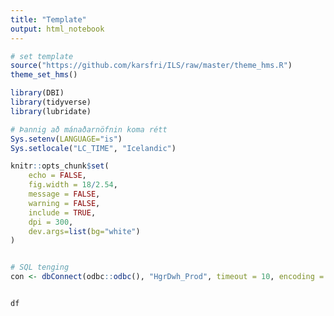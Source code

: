 ```yaml
---
title: "Template"
output: html_notebook
---
```



```r

# set template
source("https://github.com/karsfri/ILS/raw/master/theme_hms.R")
theme_set_hms()

library(DBI)
library(tidyverse)
library(lubridate)

# Þannig að mánaðarnöfnin koma rétt
Sys.setenv(LANGUAGE="is")
Sys.setlocale("LC_TIME", "Icelandic")

knitr::opts_chunk$set(
	echo = FALSE,
	fig.width = 18/2.54,
	message = FALSE,
	warning = FALSE,
	include = TRUE,
	dpi = 300,
	dev.args=list(bg="white")
)


# SQL tenging
con <- dbConnect(odbc::odbc(), "HgrDwh_Prod", timeout = 10, encoding = "WINDOWS-1252")

```

```sql


```

```r
df
```
